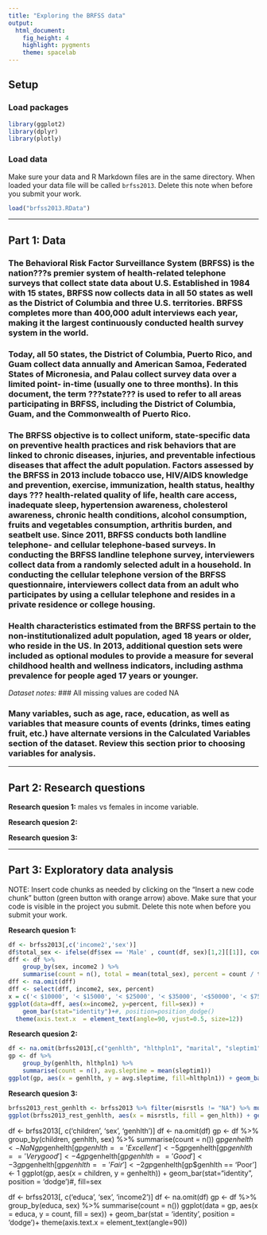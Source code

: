 ```yaml
---
title: "Exploring the BRFSS data"
output: 
  html_document: 
    fig_height: 4
    highlight: pygments
    theme: spacelab
---
```


## Setup

### Load packages

```r


library(ggplot2)
library(dplyr)
library(plotly)
```

### Load data

Make sure your data and R Markdown files are in the same directory. When loaded
your data file will be called `brfss2013`. Delete this note when before you submit 
your work. 

```r
load("brfss2013.RData")
```



* * *

## Part 1: Data
### The Behavioral Risk Factor Surveillance System (BRFSS) is the nation???s premier system of health-related telephone surveys that collect state data about U.S. Established in 1984 with 15 states, BRFSS now collects data in all 50 states as well as the District of Columbia and three U.S. territories. BRFSS completes more than 400,000 adult interviews each year, making it the largest continuously conducted health survey system in the world.

### Today, all 50 states, the District of Columbia, Puerto Rico, and Guam collect data annually and American Samoa, Federated States of Micronesia, and Palau collect survey data over a limited point- in-time (usually one to three months). In this document, the term ???state??? is used to refer to all areas participating in BRFSS, including the District of Columbia, Guam, and the Commonwealth of Puerto Rico.

### The BRFSS objective is to collect uniform, state-specific data on preventive health practices and risk behaviors that are linked to chronic diseases, injuries, and preventable infectious diseases that affect the adult population. Factors assessed by the BRFSS in 2013 include tobacco use, HIV/AIDS knowledge and prevention, exercise, immunization, health status, healthy days ??? health-related quality of life, health care access, inadequate sleep, hypertension awareness, cholesterol awareness, chronic health conditions, alcohol consumption, fruits and vegetables consumption, arthritis burden, and seatbelt use. Since 2011, BRFSS conducts both landline telephone- and cellular telephone-based surveys. In conducting the BRFSS landline telephone survey, interviewers collect data from a randomly selected adult in a household. In conducting the cellular telephone version of the BRFSS questionnaire, interviewers collect data from an adult who participates by using a cellular telephone and resides in a private residence or college housing.

### Health characteristics estimated from the BRFSS pertain to the non-institutionalized adult population, aged 18 years or older, who reside in the US. In 2013, additional question sets were included as optional modules to provide a measure for several childhood health and wellness indicators, including asthma prevalence for people aged 17 years or younger.

*Dataset notes:*
### All missing values are coded NA

### Many variables, such as age, race, education, as well as variables that measure counts of events (drinks, times eating fruit, etc.) have alternate versions in the Calculated Variables section of the dataset. Review this section prior to choosing variables for analysis.

* * *

## Part 2: Research questions

**Research quesion 1:**
males vs females in income variable. 

**Research quesion 2:**

**Research quesion 3:**


* * *

## Part 3: Exploratory data analysis

NOTE: Insert code chunks as needed by clicking on the "Insert a new code chunk" 
button (green button with orange arrow) above. Make sure that your code is visible
in the project you submit. Delete this note when before you submit your work.

**Research quesion 1:**

```r
df <- brfss2013[,c('income2','sex')]
df$total_sex <- ifelse(df$sex == 'Male' , count(df, sex)[1,2][[1]], count(df, sex)[2,2][[1]])
dff <- df %>% 
    group_by(sex, income2 ) %>% 
    summarise(count = n(), total = mean(total_sex), percent = count / total)
dff <- na.omit(dff)
dff <- select(dff, income2, sex, percent)
x = c('< $10000', '< $15000', '< $25000', '< $35000', '<$50000', '< $75000', '>= 75000')
ggplot(data=dff, aes(x=income2, y=percent, fill=sex)) +
    geom_bar(stat="identity")+#, position=position_dodge()
  theme(axis.text.x  = element_text(angle=90, vjust=0.5, size=12))
```



**Research quesion 2:**

```r
df <- na.omit(brfss2013[,c("genhlth", "hlthpln1", "marital", "sleptim1")])
gp <- df %>%
    group_by(genhlth, hlthpln1) %>%
    summarise(count = n(), avg.sleptime = mean(sleptim1))
ggplot(gp, aes(x = genhlth, y = avg.sleptime, fill=hlthpln1)) + geom_bar(stat="identity")
```



**Research quesion 3:**

```r
brfss2013_rest_genhlth <- brfss2013 %>% filter(misrstls != "NA") %>% mutate(gen_hlth = ifelse(genhlth == "Poor", "Poor", "Good")) %>% filter(gen_hlth != "NA")
ggplot(brfss2013_rest_genhlth, aes(x = misrstls, fill = gen_hlth)) + geom_bar(position=position_dodge()) + scale_fill_discrete(name = "General Health") + xlab("Frequency of restless days") + ylab("Proportion")
```
df <- brfss2013[, c('children', 'sex', 'genhlth')]
df <- na.omit(df)
gp <- df %>%
    group_by(children, genhlth, sex) %>%
    summarise(count = n())
gp$genhelth <- NaN
gp$genhelth[gp$genhlth == 'Excellent'] <- 5
gp$genhelth[gp$genhlth == 'Very good'] <- 4
gp$genhelth[gp$genhlth == 'Good'] <- 3
gp$genhelth[gp$genhlth == 'Fair'] <- 2
gp$genhelth[gp$genhlth == 'Poor'] <- 1
ggplot(gp, aes(x = children, y = genhelth)) + geom_bar(stat="identity", position = 'dodge')#, fill=sex





df <- brfss2013[, c('educa', 'sex', 'income2')]
df <- na.omit(df)
gp <- df %>%
    group_by(educa, sex) %>%
    summarise(count = n())
ggplot(data = gp, aes(x = educa, y = count, fill = sex)) + geom_bar(stat = 'identity', position = 'dodge')+
theme(axis.text.x  = element_text(angle=90))
